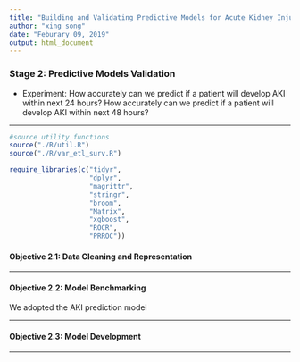 ```yaml
---
title: "Building and Validating Predictive Models for Acute Kidney Injury (AKI) using PCORnet CDM (Part II)"
author: "xing song"
date: "Feburary 09, 2019"
output: html_document
---
```

### Stage 2: Predictive Models Validation

* Experiment: How accurately can we predict if a patient will develop AKI within next 24 hours?
              How accurately can we predict if a patient will develop AKI within next 48 hours?

***

```r
#source utility functions
source("./R/util.R")
source("./R/var_etl_surv.R")

require_libraries(c("tidyr",
                    "dplyr",
                    "magrittr",
                    "stringr",
                    "broom",
                    "Matrix",
                    "xgboost",
                    "ROCR",
                    "PRROC"))

```


#### Objective 2.1: Data Cleaning and Representation


***

#### Objective 2.2: Model Benchmarking

We adopted the AKI prediction model 

***

#### Objective 2.3: Model Development


***





